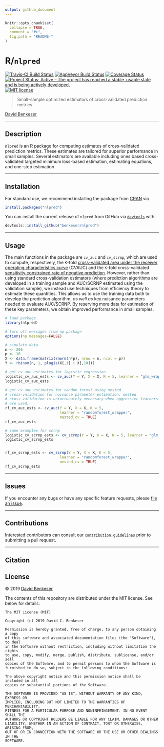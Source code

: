 ```yaml
---
output: github_document
---
```


<!-- README.md is generated from README.Rmd. Please edit that file -->

```r
knitr::opts_chunk$set(
  collapse = TRUE,
  comment = "#>",
  fig.path = "README-"
)
```

# R/`nlpred`

[![Travis-CI Build Status](https://travis-ci.org/benkeser/nlpred.svg?branch=master)](https://travis-ci.org/benkeser/nlpred)
[![AppVeyor Build  Status](https://ci.appveyor.com/api/projects/status/github/benkeser/nlpred?branch=master&svg=true)](https://ci.appveyor.com/project/benkeser/nlpred)
[![Coverage Status](https://img.shields.io/codecov/c/github/benkeser/nlpred/master.svg)](https://codecov.io/github/benkeser/nlpred?branch=master)
<!-- [![CRAN](http://www.r-pkg.org/badges/version/nlpred)](http://www.r-pkg.org/pkg/nlpred) -->
<!-- [![CRAN downloads](https://cranlogs.r-pkg.org/badges/nlpred)](https://CRAN.R-project.org/package=nlpred) -->
[![Project Status: Active – The project has reached a stable, usable state and is being actively developed.](http://www.repostatus.org/badges/latest/active.svg)](http://www.repostatus.org/#active)
[![MIT license](http://img.shields.io/badge/license-MIT-brightgreen.svg)](http://opensource.org/licenses/MIT)
<!-- [![DOI](https://zenodo.org/badge/DOI/10.5281/zenodo.835868.svg)](https://doi.org/10.5281/zenodo.835868) -->

> Small-sample optimized estimators of cross-validated prediction metrics

[David Benkeser](https://www.benkeserstatistics.com/) 

---

## Description

`nlpred` is an R package for computing estimates of cross-validated prediction metrics. These estimates are tailored for superior performance in small samples. Several estimators are available including ones based cross-validated targeted minimum loss-based estimation, estimating equations, and one-step estimation. 

---

## Installation

For standard use, we recommend installing the package from
[CRAN](https://cran.r-project.org/) via

```r
install.packages("nlpred")
```

You can install the current release of `nlpred` from GitHub via
[`devtools`](https://www.rstudio.com/products/rpackages/devtools/) with:

```r
devtools::install_github("benkeser/nlpred")
```
---

## Usage

The main functions in the package are `cv_auc` and `cv_scrnp`, which are used to 
compute, respectively, the `K`-fold [cross-validated area under the receiver operating
characteristics curve](http://projecteuclid.org/euclid.ejs/1437742107) (CVAUC) and 
the `K`-fold cross-validated [sensitivity constrained rate of negative prediction](https://onlinelibrary.wiley.com/doi/abs/10.1002/sim.7296). However, rather than using
standard cross-validation estimators (where prediction algorithms are developed in a 
training sample and AUC/SCRNP estimated using the validation sample), we instead use
techniques from efficiency theory to estimate these quantities. This allows us to use
the training data both to develop the prediction algorithm, *as well as* key nuisance 
parameters needed to evaluate AUC/SCRNP. By reserving more data for estimation of these
key parameters, we obtain improved performance in small samples. 

```r
# load package
library(nlpred)

# turn off messages from np package
options(np.messages=FALSE)

# simulate data
n <- 200
p <- 10
X <- data.frame(matrix(rnorm(n*p), nrow = n, ncol = p))
Y <- rbinom(n, 1, plogis(X[,1] + X[,10]))

# get cv auc estimates for logistic regression
logistic_cv_auc_ests <- cv_auc(Y = Y, X = X, K = 5, learner = "glm_wrapper")
logistic_cv_auc_ests

# get cv auc estimates for random forest using nested 
# cross-validation for nuisance parameter estimation. nested
# cross-validation is unfortunately necessary when aggressive learners 
# are used. 
rf_cv_auc_ests <- cv_auc(Y = Y, X = X, K = 5, 
						 learner = "randomforest_wrapper", 
						 nested_cv = TRUE)
rf_cv_auc_ests

# same examples for scrnp
logistic_cv_scrnp_ests <- cv_scrnp(Y = Y, X = X, K = 5, learner = "glm_wrapper")
logistic_cv_scrnp_ests


rf_cv_scrnp_ests <- cv_scrnp(Y = Y, X = X, K = 5, 
						 learner = "randomforest_wrapper", 
						 nested_cv = TRUE)
rf_cv_scrnp_ests
```

---

## Issues

If you encounter any bugs or have any specific feature requests, please [file an
issue](https://github.com/benkeser/nlpred/issues).

---

## Contributions

Interested contributors can consult our [`contribution guidelines`](https://github.com/benkeser/nlpred/blob/master/CONTRIBUTING.md) prior to submitting a pull request.

---

## Citation 

## License

&copy; 2019 [David Benkeser](http://www.benkeserstatistics.com)

The contents of this repository are distributed under the MIT license. See
below for details:
```
The MIT License (MIT)

Copyright (c) 2019 David C. Benkeser

Permission is hereby granted, free of charge, to any person obtaining a copy
of this software and associated documentation files (the "Software"), to deal
in the Software without restriction, including without limitation the rights
to use, copy, modify, merge, publish, distribute, sublicense, and/or sell
copies of the Software, and to permit persons to whom the Software is
furnished to do so, subject to the following conditions:

The above copyright notice and this permission notice shall be included in all
copies or substantial portions of the Software.

THE SOFTWARE IS PROVIDED "AS IS", WITHOUT WARRANTY OF ANY KIND, EXPRESS OR
IMPLIED, INCLUDING BUT NOT LIMITED TO THE WARRANTIES OF MERCHANTABILITY,
FITNESS FOR A PARTICULAR PURPOSE AND NONINFRINGEMENT. IN NO EVENT SHALL THE
AUTHORS OR COPYRIGHT HOLDERS BE LIABLE FOR ANY CLAIM, DAMAGES OR OTHER
LIABILITY, WHETHER IN AN ACTION OF CONTRACT, TORT OR OTHERWISE, ARISING FROM,
OUT OF OR IN CONNECTION WITH THE SOFTWARE OR THE USE OR OTHER DEALINGS IN THE
SOFTWARE.
```
